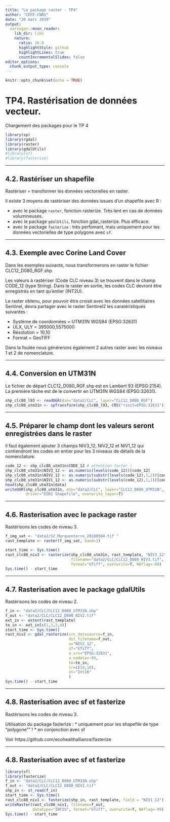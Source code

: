 ```yaml
---
title: "Le package raster - TP4"
author: "CEFE-CNRS"
date: "20 mars 2019"
output:
  xaringan::moon_reader:
    lib_dir: libs
    nature:
      ratio: 16:9
      highlightStyle: github
      highlightLines: true
      countIncrementalSlides: false
editor_options: 
  chunk_output_type: console
---
```


```r
knitr::opts_chunk$set(echo = TRUE)
```


# TP4. Rastérisation de données vecteur.

Chargement des packages pour le TP 4
```r
library(sp)
library(rgdal)
library(raster)
library(gdalUtils)
#library(sf)
#library(fasterize) 
```

---

## 4.2. Rastériser un shapefile

Rastériser = transformer les données vectorielles en raster.

Il existe 3 moyens de rastériser des données issues d'un shapefile avec R :

* avec le package `raster`, fonction rasterize. Très lent en cas de données volumineuses.
* avec le package `gdalUtils`, fonction gdal_rasterize. Plus efficace.
* avec le package `fasterize` : très perfomant, mais uniquement pour les données vectorielles de type polygone avec `sf`.

---

## 4.3. Exemple avec Corine Land Cover
Dans les exemples suivants, nous transformerons en raster le fichier CLC12_D080_RGF.shp.

Les valeurs à rastériser (Code CLC niveau 3) se trouvent dans le champ CODE_12 (type String). Dans le raster en sortie, les codes CLC devront être enregistrés en tant qu'entier (INT2U). 

Le raster obtenu, pour pouvoir être croisé avec les données satellitaires Sentinel, devra partager avec le raster Sentinel2 les caratéristiques suivantes :

* Système de coordonnées = UTM31N WGS84 (EPSG:32631)
* ULX, ULY = 395000,5575000
* Résolution = 10,10
* Format = GeoTIFF

Dans la foulée nous générerons également 2 autres raster avec les niveaux 1 et 2 de nomenclature.

---

## 4.4. Conversion en UTM31N
Le fichier de départ CLC12_D080_RGF.shp est en Lambert 93 (EPSG:2154). La première tâche est de le convertir en UTM31N WGS84 (EPSG:32631). 
```r
shp_clc80_l93 <- readOGR(dsn="data2/CLC", layer="CLC12_D080_RGF")
shp_clc80_utm31n <- spTransform(shp_clc80_l93, CRS("+init=EPSG:32631"))
```

---

## 4.5. Préparer le champ dont les valeurs seront enregistrées dans le raster
Il faut également ajouter 3 champs NIV3_12, NIV2_12 et NIV1_12 qui contiendront les codes en entier pour les 3 niveaux de détails de la nomenclature.
```r
code_12 <- shp_clc80_utm31n$CODE_12 # attention factor !
shp_clc80_utm31n$NIV3_12 <- as.numeric(levels(code_12))[code_12]
shp_clc80_utm31n$NIV2_12 <- as.numeric(substr(levels(code_12),1,2))[code_12]
shp_clc80_utm31n$NIV1_12 <- as.numeric(substr(levels(code_12),1,1))[code_12]
head(shp_clc80_utm31n@data)
writeOGR(shp_clc80_utm31n, dsn="data2/CLC", layer="CLC12_D080_UTM31N", 
         driver="ESRI Shapefile", overwrite_layer=T)
```

---

## 4.6. Rasterisation avec le package raster
Rastérisons les codes de niveau 3.
```r
f_img_sat <- "data2/S2_Marquenterre_20180504.tif "
rast_template <- raster(f_img_sat, band=1)

start_time <- Sys.time()
rast_clc80_niv3 <- rasterize(shp_clc80_utm31n, rast_template, "NIV3_12", 
                             filename="data2/CLC/CLC12_D080_NIV3.tif", datatype="INT2S", 
                             format="GTiff", overwrite=T, NAflag=-99)
Sys.time() - start_time
```

---

## 4.7. Rasterisation avec le package gdalUtils
Rastérisons les codes de niveau 2.
```r
f_in <- "data2/CLC/CLC12_D080_UTM31N.shp"
f_out <- "data2/CLC/CLC12_D080_NIV2.tif"
ext_in <- extent(rast_template)
te_in <- ext_in[c(1,3,2,4)]
start_time <- Sys.time()
rast_niv2 <- gdal_rasterize(src_datasource=f_in,
                            dst_filename=f_out,
                            a="NIV2_12",
                            of="GTiff",
                            a_srs="EPSG:32631",
                            a_nodata=-99,
                            te=te_in,
                            tr=c(10,10),
                            ot="Int16"
                            )
Sys.time() - start_time
```

---

## 4.8. Rasterisation avec sf et fasterize
Rastérisons les codes de niveau 3.

Utilisation du package fasterize :
* uniquement pour les shapefile de type "polygone"" !
* en conjonction avec sf

Voir https://github.com/ecohealthalliance/fasterize

---

## 4.8. Rasterisation avec sf et fasterize

```r
library(sf)
library(fasterize) 
f_in <- "data2/CLC/CLC12_D080_UTM31N.shp"
f_out <- "data2/CLC/CLC12_D080_NIV1.tif"
shp_in <- st_read(f_in)
start_time <- Sys.time()
rast_clc80_niv1 <- fasterize(shp_in, rast_template, field = "NIV1_12")
writeRaster(rast_clc80_niv1, filename=f_out, 
            datatype="INT2S", format="GTiff", overwrite=T, NAflag=-99)
Sys.time() - start_time
```


